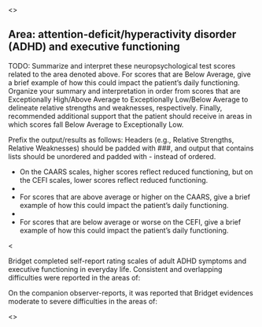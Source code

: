 <<PROMPT>>

## Area: attention-deficit/hyperactivity disorder (ADHD) and executive functioning
TODO:
Summarize and interpret these neuropsychological test scores related to the area denoted above. For scores that are Below Average, give a brief example of how this could impact the patient's daily functioning. Organize your summary and interpretation in order from scores that are Exceptionally High/Above Average to Exceptionally Low/Below Average to delineate relative strengths and weaknesses, respectively. Finally, recommended additional support that the patient should receive in areas in which scores fall Below Average to Exceptionally Low.

Prefix the output/results as follows: Headers (e.g., Relative Strengths,
Relative Weaknesses) should be padded with ###, and output that contains lists should be
unordered and padded with - instead of ordered.

- On the CAARS scales, higher scores reflect reduced functioning, but on the CEFI scales, lower scores reflect reduced functioning.
- 
- For scores that are above average or higher on the CAARS, give a brief example of how this could impact the patient's daily functioning.
- 
- For scores that are below average or worse on the CEFI, give a brief example of how this could impact the patient's daily functioning.

<<EXAMPLE>>

Bridget completed self-report rating scales of adult ADHD symptoms and executive functioning in everyday life. Consistent and overlapping difficulties were reported in the areas of:

<!-- insert 2-3 of the highest and lowest scores on the CAARS-SR and CEFI-SR -->

On the companion observer-reports, it was reported that Bridget evidences moderate to severe difficulties in the areas of:

<!-- insert 2-3 of the highest and lowest scores on the CAARS-SR and CEFI-SR -->

<<START>>
